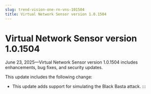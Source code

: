 ```yaml
---
slug: trend-vision-one-rn-vns-101504
title: Virtual Network Sensor version 1.0.1504
---
```

# Virtual Network Sensor version 1.0.1504

June 23, 2025—Virtual Network Sensor version 1.0.1504 includes enhancements, bug fixes, and security updates.

This update includes the following change:

- This update adds support for simulating the Black Basta attack.
:::
